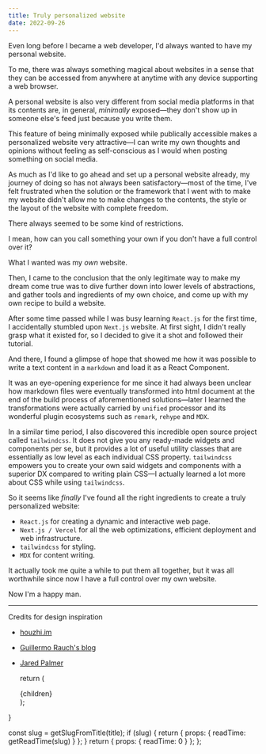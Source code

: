 ```yaml
---
title: Truly personalized website
date: 2022-09-26
---
```


Even long before I became a web developer, I'd always wanted to have my personal website.

To me, there was always something magical about websites in a sense that
they can be accessed from anywhere at anytime with any device supporting a web browser.

A personal website is also very different from social media platforms in that
its contents are, in general, _minimally_ exposed&mdash;they don't show up in someone else's feed
just because you write them.

This feature of being minimally exposed while publically accessible makes a personalized website very attractive&mdash;I can
write my own thoughts and opinions without feeling as self-conscious as I would when posting something on social media.

As much as I'd like to go ahead and set up a personal website already, my journey of doing so has not always been satisfactory&mdash;most of the time, I've felt frustrated
when the solution or the framework that I went with to make my website didn't allow me to make changes to the contents, the style or the layout of the website with complete freedom.

There always seemed to be some kind of restrictions.

I mean, how can you call something your own if you don't have a full control over it?

What I wanted was my _own_ website.

Then, I came to the conclusion that the only legitimate way to make my dream come true was to dive further down into lower levels of abstractions,
and gather tools and ingredients of my own choice, and come up with my own recipe to build a website.

After some time passed while I was busy learning `React.js` for the first time, I accidentally stumbled upon `Next.js` website.
At first sight, I didn't really grasp what it existed for, so I decided to give it a shot and followed their tutorial.

And there, I found a glimpse of hope that showed me how it was possible to write a text content in a `markdown` and
load it as a React Component.

It was an eye-opening experience for me since
it had always been unclear how markdown files were eventually transformed into html document at the end of the build process of aforementioned solutions&mdash;later
I learned the transformations were actually carried by `unified` processor and its wonderful plugin ecosystems such as `remark`, `rehype` and `MDX`.

In a similar time period, I also discovered this incredible open source project
called `tailwindcss`. It does not give you any ready-made widgets and components per se, but it provides a lot of useful utility classes that are
essentially as low level as each individual CSS property. `tailwindcss` empowers you to create your own said widgets and components with a superior DX
compared to writing plain CSS&mdash;I actually learned a lot more about CSS while using `tailwindcss`.

So it seems like _finally_ I've found all the right ingredients to create a truly personalized website:

- `React.js` for creating a dynamic and interactive web page.
- `Next.js / Vercel` for all the web optimizations, efficient deployment and web infrastructure.
- `tailwindcss` for styling.
- `MDX` for content writing.

It actually took me quite a while to put them all together, but it was all worthwhile since
now I have a full control over my own website.

Now I'm a happy man.

---

Credits for design inspiration

- [houzhi.im](https://huozhi.im/)
- [Guillermo Rauch's blog](https://rauchg.com/)
- [Jared Palmer](https://jaredpalmer.com/)


  return (
    <Article title={title} date={date} readTime={readTime}>
      {children}
    </Article>
  );
}

  const slug = getSlugFromTitle(title);
  if (slug) {
    return { props: { readTime: getReadTime(slug) } };
  }
  return { props: { readTime: 0 } };
};
